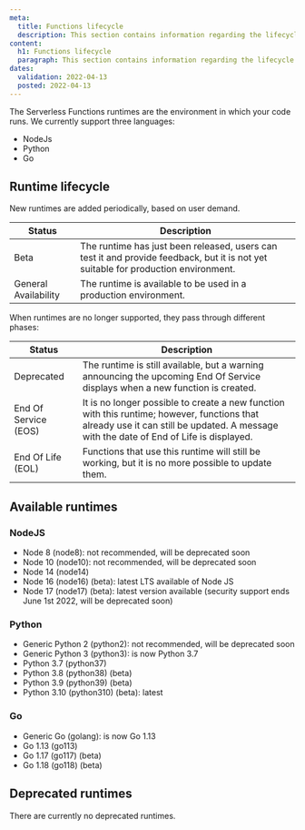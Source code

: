 ```yaml
---
meta:
  title: Functions lifecycle
  description: This section contains information regarding the lifecycle of Serverless Functions.
content:
  h1: Functions lifecycle
  paragraph: This section contains information regarding the lifecycle of Serverless Functions.
dates:
  validation: 2022-04-13
  posted: 2022-04-13
---
```


The Serverless Functions runtimes are the environment in which your code runs.
We currently support three languages:
* NodeJs
* Python 
* Go

## Runtime lifecycle

New runtimes are added periodically, based on user demand.

| Status               | Description                                                                                                                        |
|----------------------|------------------------------------------------------------------------------------------------------------------------------------|
| Beta                 | The runtime has just been released, users can test it and provide feedback, but it is not yet suitable for production environment. |
| General Availability | The runtime is available to be used in a production environment.                                                                   |

When runtimes are no longer supported, they pass through different phases:

| Status               | Description                                                                                                                                                                            |
|----------------------|----------------------------------------------------------------------------------------------------------------------------------------------------------------------------------------|
| Deprecated           | The runtime is still available, but a warning announcing the upcoming End Of Service displays when a new function is created.                                                          |
| End Of Service (EOS) | It is no longer possible to create a new function with this runtime; however, functions that already use it can still be updated. A message with the date of End of Life is displayed. |
| End Of Life (EOL)    | Functions that use this runtime will still be working, but it is no more possible to update them.                                                                                      |

## Available runtimes

### NodeJS
* Node 8 (node8): not recommended, will be deprecated soon
* Node 10 (node10): not recommended, will be deprecated soon
* Node 14 (node14)
* Node 16 (node16) (beta): latest LTS available of Node JS
* Node 17 (node17) (beta): latest version available (security support ends June 1st 2022, will be deprecated soon)

### Python
* Generic Python 2 (python2): not recommended, will be deprecated soon
* Generic Python 3 (python3): is now Python 3.7
* Python 3.7 (python37)
* Python 3.8 (python38) (beta)
* Python 3.9 (python39) (beta)
* Python 3.10 (python310) (beta): latest

### Go
* Generic Go (golang): is now Go 1.13
* Go 1.13 (go113)
* Go 1.17 (go117) (beta)
* Go 1.18 (go118) (beta)

## Deprecated runtimes

There are currently no deprecated runtimes.
